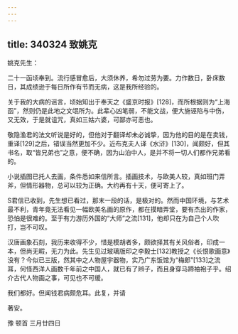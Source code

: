 ```yaml
---
---
---
```

title: 340324 致姚克
---




姚克先生：

二十一函顷奉到。流行感冒愈后，大须休养，希勿过劳为要。力作数日，卧床数日，其成绩逊于每日所作有节而无病，这是我所经验的。

关于我的大病的谣言，顷始知出于奉天之《盛京时报》[128]，而所根据则为“上海函”，然则仍是此地之文氓所为。此辈心凶笔弱，不能文战，便大施诬陷与中伤，又无效，于是就诅咒，真如三姑六婆，可鄙亦可恶也。

敬隐渔君的法文听说是好的，但他对于翻译却未必诚挚，因为他的目的是在卖钱，重译[129]之后，错误当然更加不少。近布克夫人译《水浒》[130]，闻颇好，但其书名，取“皆兄弟也”之意，便不确，因为山泊中人，是并不将一切人们都作兄弟看的。

小说插图已托人去画，条件悉如来信所言。插画技术，与欧美人较，真如班门弄斧，但情形器物，总可以较为正确。大约再有十天，便可寄上了。

S君信已收到，先生想已看过，那末一段的话，是极对的。然而中国环境，与艺术最不利，青年竟无法看见一幅欧美名画的原作，都在摸暗弄堂，要有杰出的作家，恐怕是很难的。至于有力游历外国的“大师”之流[131]，他却只在为自己个人吹打，岂不可叹。

汉唐画象石刻，我历来收得不少，惜是模胡者多，颇欲择其有关风俗者，印成一本，但尚无暇，无力为此。先生见过玻璃版印之李毅士[132]教授之《长恨歌画意》没有？今似已三版，然其中之人物屋宇器物，实乃广东饭馆为“梅郎”[133]之流耳，何怪西洋人画数千年前之中国人，就已有了辫子，而且身穿马蹄袖袍子乎。绍介古代人物画之事，可见也不可缓。

我们都好。但闻钱君病颇危耳。此复，并请

著安。

豫 顿首 三月廿四日